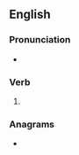 ==English==

===Pronunciation===
* {{IPA|en|/ˈdaʊɪŋ/}}

===Verb===
{{head|en|verb form}}

# {{present participle of|en|dow|nocat=1}}

===Anagrams===
* {{anagrams|en|a=dginow|Godwin}}